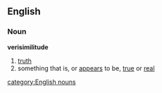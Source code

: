 ==English==
===Noun===
'''verisimilitude'''
# [[truth]]
# something that is, or [[appears]] to be, [[true]] or [[real]]
{{seeCites}}

[[category:English nouns]]
